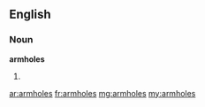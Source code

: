 ==English==

===Noun===
'''armholes'''

# {{plural of|armhole}}

[[ar:armholes]]
[[fr:armholes]]
[[mg:armholes]]
[[my:armholes]]